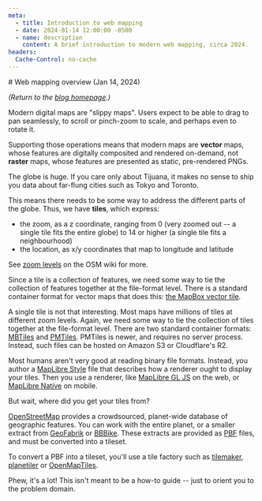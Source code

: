 ```yaml
---
meta:
  - title: Introduction to web mapping
  - date: 2024-01-14 12:00:00 -0500
  - name: description
    content: A brief introduction to modern web mapping, circa 2024.
headers:
  Cache-Control: no-cache
---
```


<div class="frame">
# Web mapping overview (Jan 14, 2024)

_(Return to the [blog homepage](/blog/).)_

Modern digital maps are "slippy maps". Users expect to be able to drag to pan seamlessly, to scroll or pinch-zoom to scale, and perhaps even to rotate it.

Supporting those operations means that modern maps are **vector** maps, whose features are digitally composited and rendered on-demand, not **raster** maps, whose features are presented as static, pre-rendered PNGs.

The globe is huge. If you care only about Tijuana, it makes no sense to ship you data about far-flung cities such as Tokyo and Toronto.

This means there needs to be some way to address the different parts of the globe. Thus, we have **tiles**, which express:
- the zoom, as a z coordinate, ranging from 0 (very zoomed out -- a single tile fits the entire globe) to 14 or higher (a single tile fits a neighbourhood)
- the location, as x/y coordinates that map to longitude and latitude

See [zoom levels](https://wiki.openstreetmap.org/wiki/Zoom_levels) on the OSM wiki for more.

Since a tile is a collection of features, we need some way to tie the collection of features together at the file-format level. There is a standard container format for vector maps that does this: [the MapBox vector tile](https://github.com/mapbox/vector-tile-spec).

A single tile is not that interesting. Most maps have millions of tiles at different zoom levels. Again, we need some way to tie the collection of tiles together at the file-format level. There are two standard container formats: [MBTiles](https://docs.mapbox.com/help/glossary/mbtiles/) and [PMTiles](https://docs.protomaps.com/pmtiles/). PMTiles is newer, and requires no server process. Instead, such files can be hosted on Amazon S3 or Cloudflare's R2.

Most humans aren't very good at reading binary file formats. Instead, you author a [MapLibre Style](https://maplibre.org/maplibre-style-spec/) file that describes how a renderer ought to display your tiles. Then you use a renderer, like [MapLibre GL JS](https://maplibre.org/maplibre-gl-js/docs/) on the web, or [MapLibre Native](https://github.com/maplibre/maplibre-native) on mobile.

But wait, where did you get your tiles from?

[OpenStreetMap](https://www.openstreetmap.org/#map=13/49.0838/-114.1039) provides a crowdsourced, planet-wide database of geographic features. You can work with the entire planet, or a smaller extract from [GeoFabrik](https://download.geofabrik.de/) or [BBBike](https://extract.bbbike.org/). These extracts are provided as [PBF](https://wiki.openstreetmap.org/wiki/PBF_Format) files, and must be converted into a tileset.

To convert a PBF into a tileset, you'll use a tile factory such as [tilemaker](https://github.com/systemed/tilemaker/), [planetiler](https://github.com/onthegomap/planetiler) or [OpenMapTiles](https://github.com/openmaptiles/openmaptiles).

Phew, it's a lot! This isn't meant to be a how-to guide -- just to orient you to the problem domain.
</div>
